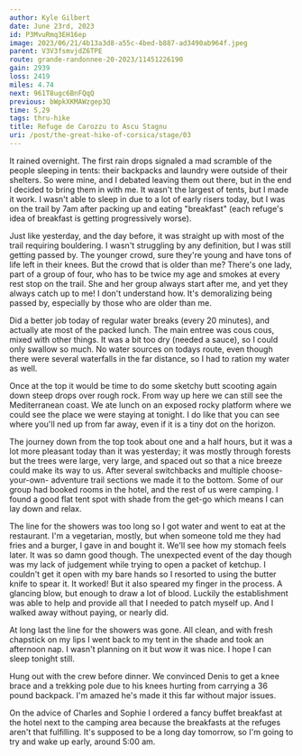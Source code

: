 ```yaml
---
author: Kyle Gilbert
date: June 23rd, 2023
id: P3MvuRmq3EH16ep
image: 2023/06/21/4b13a3d8-a55c-4bed-b887-ad3490ab964f.jpeg
parent: V3V3fsmvjdZ6TPE
route: grande-randonnee-20-2023/11451226190
gain: 2939
loss: 2419
miles: 4.74
next: 961T8ugc6BnFQqQ
previous: bWpkXKMAWzgep3Q
time: 5,29
tags: thru-hike
title: Refuge de Carozzu to Ascu Stagnu
uri: /post/the-great-hike-of-corsica/stage/03
---
```


<Stats />

<Route />

It rained overnight. The first rain drops signaled a mad scramble of the people
sleeping in tents: their backpacks and laundry were outside of their shelters.
So were mine, and I debated leaving them out there, but in the end I decided to
bring them in with me. It wasn't the largest of tents, but I made it work. I
wasn't able to sleep in due to a lot of early risers today, but I was on the
trail by 7am after packing up and eating "breakfast" (each refuge's idea of
breakfast is getting progressively worse).

Just like yesterday, and the day before, it was straight up with most of the
trail requiring bouldering. I wasn't struggling by any definition, but I was
still getting passed by. The younger crowd, sure they're young and have tons of
life left in their knees. But the crowd that is older than me? There's one lady,
part of a group of four, who has to be twice my age and smokes at every rest
stop on the trail. She and her group always start after me, and yet they always
catch up to me! I don't understand how. It's demoralizing being passed by,
especially by those who are older than me.

Did a better job today of regular water breaks (every 20 minutes), and actually
ate most of the packed lunch. The main entree was cous cous, mixed with other
things. It was a bit too dry (needed a sauce), so I could only swallow so much.
No water sources on todays route, even though there were several waterfalls in
the far distance, so I had to ration my water as well.

Once at the top it would be time to do some sketchy butt scooting again down
steep drops over rough rock. From way up here we can still see the Mediterranean
coast. We ate lunch on an exposed rocky platform where we could see the place
we were staying at tonight. I do like that you can see where you'll ned up from
far away, even if it is a tiny dot on the horizon.

The journey down from the top took about one and a half hours, but it was a
lot more pleasant today than it was yesterday; it was mostly through forests but
the trees were large, very large, and spaced out so that a nice breeze could
make its way to us. After several switchbacks and multiple choose-your-own-
adventure trail sections we made it to the bottom. Some of our group had booked
rooms in the hotel, and the rest of us were camping. I found a good flat tent
spot with shade from the get-go which means I can lay down and relax.

The line for the showers was too long so I got water and went to eat at the
restaurant. I'm a vegetarian, mostly, but when someone told me they had fries
and a burger, I gave in and bought it. We'll see how my stomach feels later.
It was so damn good though. The unexpected event of the day though was my lack
of judgement while trying to open a packet of ketchup. I couldn't get it open
with my bare hands so I resorted to using the butter knife to spear it. It
worked! But it also speared my finger in the process. A glancing blow, but
enough to draw a lot of blood. Luckily the establishment was able to help and
provide all that I needed to patch myself up. And I walked away without paying,
or nearly did.

At long last the line for the showers was gone. All clean, and with fresh
chapstick on my lips I went back to my tent in the shade and took an afternoon
nap. I wasn't planning on it but wow it was nice. I hope I can sleep tonight
still.

Hung out with the crew before dinner. We convinced Denis to get a knee brace
and a trekking pole due to his knees hurting from carrying a 36 pound backpack.
I'm amazed he's made it this far without major issues.

On the advice of Charles and Sophie I ordered a fancy buffet breakfast at the
hotel next to the camping area because the breakfasts at the refuges aren't that
fulfilling. It's supposed to be a long day tomorrow, so I'm going to try and
wake up early, around 5:00 am.

